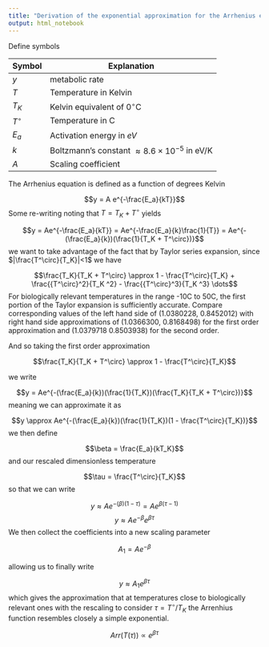 ```yaml
---
title: "Derivation of the exponential approximation for the Arrhenius equation"
output: html_notebook
---
```


Define symbols

| Symbol | Explanation |
| ------ | ----------- |
| $y$ | metabolic rate |
| $T$ | Temperature in Kelvin |
| $T_K$ | Kelvin equivalent of $0 ^ \circ \text{C}$ |
| $T^\circ$ | Temperature in C |
| $E_a$ | Activation energy in $eV$ |
| $k$ | Boltzmann's constant $\approx 8.6 \times 10^{-5}$  in eV/K |
| $A$ | Scaling coefficient |


The Arrhenius equation is defined as a function of degrees Kelvin

$$y = A e^{-\frac{E_a}{kT}}$$
Some re-writing noting that $T = T_K + T^\circ$ yields

$$y = Ae^{-\frac{E_a}{kT}} = Ae^{-\frac{E_a}{k}\frac{1}{T}} = Ae^{-(\frac{E_a}{k})(\frac{1}{T_K + T^\circ})}$$
we want to take advantage of the fact that by Taylor series expansion, since $|\frac{T^\circ}{T_K}|<1$ we have

$$\frac{T_K}{T_K + T^\circ} \approx 1 - \frac{T^\circ}{T_K} + \frac{{T^\circ}^2}{T_K ^2} - \frac{{T^\circ}^3}{T_K ^3} \dots$$
For biologically relevant temperatures in the range -10C to 50C, the first portion of the Taylor expansion is sufficiently accurate. Compare corresponding values of the left hand side of (1.0380228, 0.8452012) with right hand side approximations of (1.0366300, 0.8168498) for the first order approximation and (1.0379718 0.8503938) for the second order.

And so taking the first order approximation 

$$\frac{T_K}{T_K + T^\circ} \approx 1 - \frac{T^\circ}{T_K}$$

we write

$$y = Ae^{-(\frac{E_a}{k})(\frac{1}{T_K})(\frac{T_K}{T_K + T^\circ})}$$
meaning we can approximate it as

$$y \approx Ae^{-(\frac{E_a}{k})(\frac{1}{T_K})(1 - \frac{T^\circ}{T_K})}$$
we then define

$$\beta = \frac{E_a}{kT_K}$$
and our rescaled dimensionless temperature

$$\tau = \frac{T^\circ}{T_K}$$
so that we can write 

$$y \approx A e^{-(\beta)(1 - \tau)} = A e^{\beta(\tau - 1)}$$
$$y \approx A e^{-\beta}e^{\beta\tau}$$
We then collect the coefficients into a new scaling parameter

$$A_1 = Ae^{-\beta}$$

allowing us to finally write

$$y \approx A_1e^{\beta\tau}$$
which gives the approximation that at temperatures close to biologically relevant ones with the rescaling to consider $\tau = T^\circ/T_K$ the Arrenhius function resembles closely a simple exponential.

$$Arr(T(\tau)) \propto e^{\beta\tau}$$

